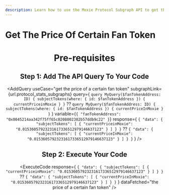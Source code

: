 ```yaml
---
description: Learn how to use the Moxie Protocol Subgraph API to get the price of a certain fan token.
---
```



# Get The Price Of Certain Fan Token

<Header
  useCase="get the price of a certain fan token"
  apiName="Moxie Protocol Subgraph"
/>

# Pre-requisites

<Prerequisites apiName="Moxie Protocol Subgraph" />

## Step 1: Add The API Query To Your Code

<AddQuery
  useCase="get the price of a certain fan token"
  subgraphLink={url.protocol_stats_subgraphs}
  query={
    `query MyQuery($fanTokenAddress: ID) {
  subjectTokens(where: { id: $fanTokenAddress }) {
    currentPriceinMoxie
  }
}` ??
    `query MyQuery($fanTokenAddress: ID) {
  subjectTokens(where: { id: $fanTokenAddress }) {
    currentPriceInMoxie
  }
}`
  }
  variable={`{
  "fanTokenAddress": "0x0045214aa342f75ff65c0208002302b57ddb9c22"
}`}
  response={
    `{
  "data": {
    "subjectTokens": [
      {
        "currentPriceinMoxie": "0.01536057923231617336512979146637123"
      }
    ]
  }
}` ??
    `{
  "data": {
    "subjectTokens": [
      {
        "currentPriceInMoxie": "0.01536057923231617336512979146637123"
      }
    ]
  }
}`
  }
/>

## Step 2: Execute Your Code

<ExecuteCode
  response={
    `{
  "data": {
    "subjectTokens": [
      {
        "currentPriceinMoxie": "0.01536057923231617336512979146637123"
      }
    ]
  }
}` ??
    `{
  "data": {
    "subjectTokens": [
      {
        "currentPriceInMoxie": "0.01536057923231617336512979146637123"
      }
    ]
  }
}`
  }
  dataFetched="the price of a certain fan token"
/>

<DeveloperSupport />
